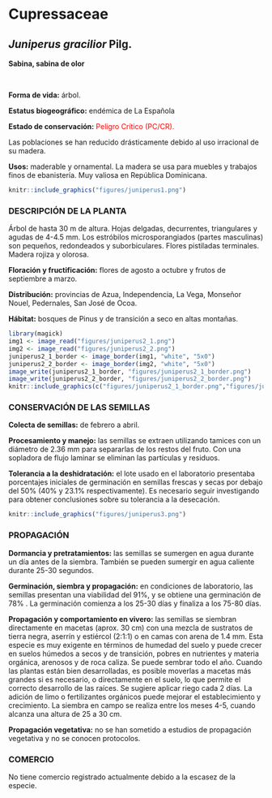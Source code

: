 # Cupressaceae {.unnumbered}

## *Juniperus gracilior* Pilg. {#juniperus .unnumbered}

::: {.blackbox data-latex=""}
**Sabina, sabina de olor**
:::

<br>

**Forma de vida:** árbol.

**Estatus biogeográfico:** endémica de La Española

**Estado de conservación:** [Peligro Crítico (PC/CR).]{style="color: red;"}

Las poblaciones se han reducido drásticamente debido al uso irracional de su madera.

**Usos:** maderable y ornamental. La madera se usa para muebles y trabajos finos de ebanistería. Muy valiosa en República Dominicana.

```r
knitr::include_graphics("figures/juniperus1.png")
```

### DESCRIPCIÓN DE LA PLANTA {.unlisted -}

Árbol de hasta 30 m de altura. Hojas delgadas, decurrentes, triangulares y agudas de 4-4.5 mm. Los estróbilos microsporangiados (partes masculinas) son pequeños, redondeados y suborbiculares. Flores pistiladas terminales. Madera rojiza y olorosa.

**Floración y fructificación:** flores de agosto a octubre y frutos de septiembre a marzo.

**Distribución:** provincias de Azua, Independencia, La Vega, Monseñor Nouel, Pedernales, San José de Ocoa.

**Hábitat:** bosques de Pinus y de transición a seco en altas montañas.

```r
library(magick)
img1 <- image_read("figures/juniperus2_1.png")
img2 <- image_read("figures/juniperus2_2.png")
juniperus2_1_border <- image_border(img1, "white", "5x0")
juniperus2_2_border <- image_border(img2, "white", "5x0")
image_write(juniperus2_1_border, "figures/juniperus2_1_border.png")
image_write(juniperus2_2_border, "figures/juniperus2_2_border.png")
knitr::include_graphics(c("figures/juniperus2_1_border.png","figures/juniperus2_2_border.png"))
```

### CONSERVACIÓN DE LAS SEMILLAS {.unlisted -}

**Colecta de semillas:** de febrero a abril.

**Procesamiento y manejo:** las semillas se extraen utilizando tamices con un diámetro de 2.36 mm para separarlas de los restos del fruto. Con una sopladora de flujo laminar se eliminan las partículas y residuos.

**Tolerancia a la deshidratación:** el lote usado en el laboratorio presentaba porcentajes iniciales de germinación en semillas frescas y secas por debajo del 50% (40% y 23.1% respectivamente). Es necesario seguir investigando para obtener conclusiones sobre su tolerancia a la desecación.

```r
knitr::include_graphics("figures/juniperus3.png")
```

### PROPAGACIÓN {.unlisted -}

**Dormancia y pretratamientos:** las semillas se sumergen en agua durante un día antes de la siembra. También se pueden sumergir en agua caliente durante 25-30 segundos.

**Germinación, siembra y propagación:** en condiciones de laboratorio, las semillas presentan una viabilidad del 91%, y se obtiene una germinación de 78% . La germinación comienza a los 25-30 días y finaliza a los 75-80 días.

**Propagación y comportamiento en vivero:** las semillas se siembran directamente en macetas (aprox. 30 cm) con una mezcla de sustratos de tierra negra, aserrín y estiércol (2:1:1) o en camas con arena de 1.4 mm. Esta especie es muy exigente en términos de humedad del suelo y puede crecer en suelos húmedos a secos y de transición, pobres en nutrientes y materia orgánica, arenosos y de roca caliza. Se puede sembrar todo el año. Cuando las plantas están bien desarrolladas, es posible moverlas a macetas más grandes si es necesario, o directamente en el suelo, lo que permite el correcto desarrollo de las raíces. Se sugiere aplicar riego cada 2 días. La adición de limo o fertilizantes orgánicos puede mejorar el establecimiento y crecimiento. La siembra en campo se realiza entre los meses 4-5, cuando alcanza una altura de 25 a 30 cm.

**Propagación vegetativa:** no se han sometido a estudios de propagación vegetativa y no se conocen protocolos.


### COMERCIO {.unlisted -}

No tiene comercio registrado actualmente debido a la escasez de la especie.





